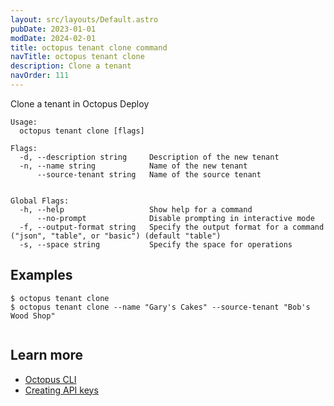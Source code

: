 ```yaml
---
layout: src/layouts/Default.astro
pubDate: 2023-01-01
modDate: 2024-02-01
title: octopus tenant clone command
navTitle: octopus tenant clone
description: Clone a tenant
navOrder: 111
---
```


Clone a tenant in Octopus Deploy

```
Usage:
  octopus tenant clone [flags]

Flags:
  -d, --description string     Description of the new tenant
  -n, --name string            Name of the new tenant
      --source-tenant string   Name of the source tenant


Global Flags:
  -h, --help                   Show help for a command
      --no-prompt              Disable prompting in interactive mode
  -f, --output-format string   Specify the output format for a command ("json", "table", or "basic") (default "table")
  -s, --space string           Specify the space for operations

```

## Examples

<SamplesInstance />

```
$ octopus tenant clone
$ octopus tenant clone --name "Gary's Cakes" --source-tenant "Bob's Wood Shop" 


```

## Learn more

- [Octopus CLI](/docs/octopus-rest-api/cli)
- [Creating API keys](/docs/octopus-rest-api/how-to-create-an-api-key)